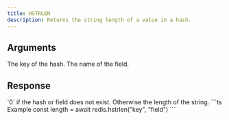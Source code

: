 ```yaml
---
title: HSTRLEN
description: Returns the string length of a value in a hash.
---
```


## Arguments

<ParamField body="key" type="string" required>
  The key of the hash.
</ParamField>

<ParamField body="field" type="string" required>
  The name of the field.
</ParamField>



## Response

<ResponseField type="integer" required>
  `0` if the hash or field does not exist. Otherwise the length of the string.
</ResponseField>

<RequestExample>
```ts Example
const length = await redis.hstrlen("key", "field")
```
</RequestExample>
